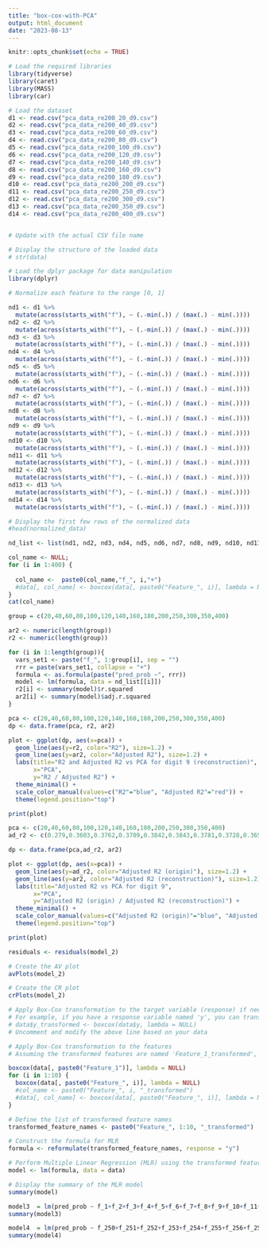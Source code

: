 ---
title: "box-cox-with-PCA"
output: html_document
date: "2023-08-13"
---

```{r setup, include=FALSE}
knitr::opts_chunk$set(echo = TRUE)
```

```{r}
# Load the required libraries
library(tidyverse)
library(caret)
library(MASS)
library(car)


```

```{r}
# Load the dataset
d1 <- read.csv("pca_data_re200_20_d9.csv") 
d2 <- read.csv("pca_data_re200_40_d9.csv") 
d3 <- read.csv("pca_data_re200_60_d9.csv") 
d4 <- read.csv("pca_data_re200_80_d9.csv") 
d5 <- read.csv("pca_data_re200_100_d9.csv") 
d6 <- read.csv("pca_data_re200_120_d9.csv") 
d7 <- read.csv("pca_data_re200_140_d9.csv") 
d8 <- read.csv("pca_data_re200_160_d9.csv") 
d9 <- read.csv("pca_data_re200_180_d9.csv") 
d10 <- read.csv("pca_data_re200_200_d9.csv") 
d11 <- read.csv("pca_data_re200_250_d9.csv") 
d12 <- read.csv("pca_data_re200_300_d9.csv")
d13 <- read.csv("pca_data_re200_350_d9.csv")
d14 <- read.csv("pca_data_re200_400_d9.csv")


# Update with the actual CSV file name

# Display the structure of the loaded data
# str(data)

```

```{r}
# Load the dplyr package for data manipulation
library(dplyr)

# Normalize each feature to the range [0, 1]

nd1 <- d1 %>%
  mutate(across(starts_with("f"), ~ (.-min(.)) / (max(.) - min(.))))
nd2 <- d2 %>%
  mutate(across(starts_with("f"), ~ (.-min(.)) / (max(.) - min(.))))
nd3 <- d3 %>%
  mutate(across(starts_with("f"), ~ (.-min(.)) / (max(.) - min(.))))
nd4 <- d4 %>%
  mutate(across(starts_with("f"), ~ (.-min(.)) / (max(.) - min(.))))
nd5 <- d5 %>%
  mutate(across(starts_with("f"), ~ (.-min(.)) / (max(.) - min(.))))
nd6 <- d6 %>%
  mutate(across(starts_with("f"), ~ (.-min(.)) / (max(.) - min(.))))
nd7 <- d7 %>%
  mutate(across(starts_with("f"), ~ (.-min(.)) / (max(.) - min(.))))
nd8 <- d8 %>%
  mutate(across(starts_with("f"), ~ (.-min(.)) / (max(.) - min(.))))
nd9 <- d9 %>%
  mutate(across(starts_with("f"), ~ (.-min(.)) / (max(.) - min(.))))
nd10 <- d10 %>%
  mutate(across(starts_with("f"), ~ (.-min(.)) / (max(.) - min(.))))
nd11 <- d11 %>%
  mutate(across(starts_with("f"), ~ (.-min(.)) / (max(.) - min(.))))
nd12 <- d12 %>%
  mutate(across(starts_with("f"), ~ (.-min(.)) / (max(.) - min(.))))
nd13 <- d13 %>%
  mutate(across(starts_with("f"), ~ (.-min(.)) / (max(.) - min(.))))
nd14 <- d14 %>%
  mutate(across(starts_with("f"), ~ (.-min(.)) / (max(.) - min(.))))

# Display the first few rows of the normalized data
#head(normalized_data)

nd_list <- list(nd1, nd2, nd3, nd4, nd5, nd6, nd7, nd8, nd9, nd10, nd11, nd12, nd13, nd14)
```

```{r}
col_name <- NULL;
for (i in 1:400) {
  
  col_name <-  paste0(col_name,"f_", i,"+")
  #data[, col_name] <- boxcox(data[, paste0("Feature_", i)], lambda = NULL)$x
}
cat(col_name)
```

```{r}
group = c(20,40,60,80,100,120,140,160,180,200,250,300,350,400)

ar2 <- numeric(length(group))
r2 <- numeric(length(group))

for (i in 1:length(group)){
  vars_set1 <- paste("f_", 1:group[i], sep = "")
  rrr = paste(vars_set1, collapse = "+")
  formula <- as.formula(paste("pred_prob ~", rrr))
  model <- lm(formula, data = nd_list[[i]])
  r2[i] <- summary(model)$r.squared
  ar2[i] <- summary(model)$adj.r.squared
}


```

```{r}
pca <- c(20,40,60,80,100,120,140,160,180,200,250,300,350,400)
dp <- data.frame(pca, r2, ar2)

plot <- ggplot(dp, aes(x=pca)) +
  geom_line(aes(y=r2, color="R2"), size=1.2) +
  geom_line(aes(y=ar2, color="Adjusted R2"), size=1.2) +
  labs(title="R2 and Adjusted R2 vs PCA for digit 9 (reconstruction)",
       x="PCA",
       y="R2 / Adjusted R2") +
  theme_minimal() +
  scale_color_manual(values=c("R2"="blue", "Adjusted R2"="red")) +
  theme(legend.position="top")

print(plot)

```

```{r}
pca <- c(20,40,60,80,100,120,140,160,180,200,250,300,350,400)
ad_r2 <- c(0.279,0.3603,0.3762,0.3709,0.3842,0.3843,0.3781,0.3728,0.3652,0.352,0.3149,0.3159,0.3669,0.3011)

dp <- data.frame(pca,ad_r2, ar2)

plot <- ggplot(dp, aes(x=pca)) +
  geom_line(aes(y=ad_r2, color="Adjusted R2 (origin)"), size=1.2) +
  geom_line(aes(y=ar2, color="Adjusted R2 (reconstruction)"), size=1.2) +
  labs(title="Adjusted R2 vs PCA for digit 9",
       x="PCA",
       y="Adjusted R2 (origin) / Adjusted R2 (reconstruction)") +
  theme_minimal() +
  scale_color_manual(values=c("Adjusted R2 (origin)"="blue", "Adjusted R2 (reconstruction)"="red")) +
  theme(legend.position="top")

print(plot)
```

```{r}

residuals <- residuals(model_2)

# Create the AV plot
avPlots(model_2)

# Create the CR plot
crPlots(model_2)

```

```{r}
# Apply Box-Cox transformation to the target variable (response) if needed
# For example, if you have a response variable named 'y', you can transform it like this:
# data$y_transformed <- boxcox(data$y, lambda = NULL)
# Uncomment and modify the above line based on your data

# Apply Box-Cox transformation to the features
# Assuming the transformed features are named 'Feature_1_transformed', ..., 'Feature_10_transformed'

boxcox(data[, paste0("Feature_1")], lambda = NULL)
for (i in 1:10) {
  boxcox(data[, paste0("Feature_", i)], lambda = NULL)
  #col_name <- paste0("Feature_", i, "_transformed")
  #data[, col_name] <- boxcox(data[, paste0("Feature_", i)], lambda = NULL)$x
}

# Define the list of transformed feature names
transformed_feature_names <- paste0("Feature_", 1:10, "_transformed")  # Adjust the range as needed

# Construct the formula for MLR
formula <- reformulate(transformed_feature_names, response = "y")

# Perform Multiple Linear Regression (MLR) using the transformed features
model <- lm(formula, data = data)

# Display the summary of the MLR model
summary(model)


```

```{r}
model3  = lm(pred_prob ~ f_1+f_2+f_3+f_4+f_5+f_6+f_7+f_8+f_9+f_10+f_11+f_12+f_13+f_14+f_15+f_16+f_17+f_18+f_19+f_20+f_21+f_22+f_23+f_24+f_25+f_26+f_27+f_28+f_29+f_30+f_31+f_32+f_33+f_34+f_35+f_36+f_37+f_38+f_39+f_40+f_41+f_42+f_43+f_44+f_45+f_46+f_47+f_48+f_49+f_50+f_51+f_52+f_53+f_54+f_55+f_56+f_57+f_58+f_59+f_60+f_61+f_62+f_63+f_64+f_65, data = normalized_data)
summary(model3)
```

```{r}
model4  = lm(pred_prob ~ f_250+f_251+f_252+f_253+f_254+f_255+f_256+f_257+f_258+f_259+f_260+f_261+f_262+f_263+f_264+f_265+f_266+f_267+f_268+f_269+f_270+f_271+f_272+f_273+f_274+f_275+f_276+f_277+f_278+f_279+f_280+f_281+f_282+f_283+f_284+f_285+f_286+f_287+f_288+f_289+f_290+f_291+f_292+f_293+f_294+f_295+f_296+f_297+f_298+f_299+f_300+f_301+f_302+f_303+f_304+f_305+f_306+f_307+f_308+f_309+f_310+f_311+f_312+f_313+f_314+f_315+f_316+f_317+f_318+f_319+f_320+f_321+f_322+f_323+f_324+f_325+f_326+f_327+f_328+f_329+f_330+f_331+f_332+f_333+f_334+f_335+f_336+f_337+f_338+f_339+f_340+f_341+f_342+f_343+f_344+f_345+f_346+f_347+f_348+f_349+f_350, data = normalized_data)
summary(model4)
```
